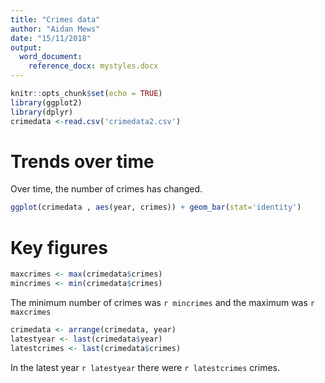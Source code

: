 ```yaml
---
title: "Crimes data"
author: "Aidan Mews"
date: "15/11/2018"
output: 
  word_document:
    reference_docx: mystyles.docx
---
```


```r
knitr::opts_chunk$set(echo = TRUE)
library(ggplot2)
library(dplyr)
crimedata <-read.csv('crimedata2.csv')  
```

# Trends over time
Over time, the number of crimes has changed.

```r
ggplot(crimedata , aes(year, crimes)) + geom_bar(stat='identity')

```

# Key figures
```r
maxcrimes <- max(crimedata$crimes)
mincrimes <- min(crimedata$crimes)
```
The minimum number of crimes was `r mincrimes` and the maximum was `r maxcrimes`

```r
crimedata <- arrange(crimedata, year)
latestyear <- last(crimedata$year)
latestcrimes <- last(crimedata$crimes)

```
In the latest year `r latestyear` there were `r latestcrimes` crimes.


